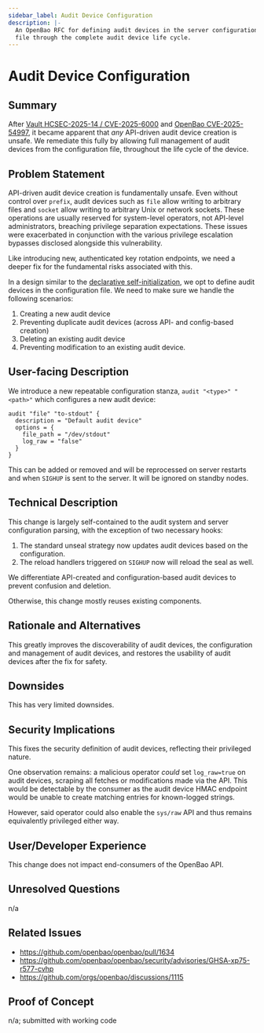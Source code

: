 ```yaml
---
sidebar_label: Audit Device Configuration
description: |-
  An OpenBao RFC for defining audit devices in the server configuration
  file through the complete audit device life cycle.
---
```


# Audit Device Configuration

## Summary

After [Vault HCSEC-2025-14 / CVE-2025-6000](https://discuss.hashicorp.com/t/hcsec-2025-14-privileged-vault-operator-may-execute-code-on-the-underlying-host/76033)
and [OpenBao CVE-2025-54997](https://github.com/openbao/openbao/security/advisories/GHSA-xp75-r577-cvhp),
it became apparent that _any_ API-driven audit device creation is unsafe.
We remediate this fully by allowing full management of audit devices from
the configuration file, throughout the life cycle of the device.

## Problem Statement

API-driven audit device creation is fundamentally unsafe. Even without control
over `prefix`, audit devices such as `file` allow writing to arbitrary files
and `socket` allow writing to arbitrary Unix or network sockets. These
operations are usually reserved for system-level operators, not API-level
administrators, breaching privilege separation expectations. These issues
were exacerbated in conjunction with the various privilege escalation bypasses
disclosed alongside this vulnerability.

Like introducing new, authenticated key rotation endpoints, we need a deeper
fix for the fundamental risks associated with this.

In a design similar to the [declarative self-initialization](/docs/rfcs/self-init),
we opt to define audit devices in the configuration file. We need to make
sure we handle the following scenarios:

1. Creating a new audit device
2. Preventing duplicate audit devices (across API- and config-based creation)
3. Deleting an existing audit device
4. Preventing modification to an existing audit device.

## User-facing Description

We introduce a new repeatable configuration stanza, `audit "<type>" "<path>"`
which configures a new audit device:

```hcl
audit "file" "to-stdout" {
  description = "Default audit device"
  options = {
    file_path = "/dev/stdout"
    log_raw = "false"
  }
}
```

This can be added or removed and will be reprocessed on server restarts and
when `SIGHUP` is sent to the server. It will be ignored on standby nodes.

## Technical Description

This change is largely self-contained to the audit system and server
configuration parsing, with the exception of two necessary hooks:

1. The standard unseal strategy now updates audit devices based on the
   configuration.
2. The reload handlers triggered on `SIGHUP` now will reload the seal as
   well.

We differentiate API-created and configuration-based audit devices to prevent
confusion and deletion.

Otherwise, this change mostly reuses existing components.

## Rationale and Alternatives

This greatly improves the discoverability of audit devices, the configuration
and management of audit devices, and restores the usability of audit devices
after the fix for safety.

## Downsides

This has very limited downsides.

## Security Implications

This fixes the security definition of audit devices, reflecting their
privileged nature.

One observation remains: a malicious operator _could_ set `log_raw=true` on
audit devices, scraping all fetches or modifications made via the API. This
would be detectable by the consumer as the audit device HMAC endpoint would
be unable to create matching entries for known-logged strings.

However, said operator could also enable the `sys/raw` API and thus remains
equivalently privileged either way.

## User/Developer Experience

This change does not impact end-consumers of the OpenBao API.

## Unresolved Questions

n/a

## Related Issues

- https://github.com/openbao/openbao/pull/1634
- https://github.com/openbao/openbao/security/advisories/GHSA-xp75-r577-cvhp
- https://github.com/orgs/openbao/discussions/1115

## Proof of Concept

n/a; submitted with working code
